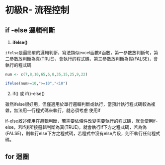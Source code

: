 # 初級R- 流程控制

## if -else 邏輯判斷

1.  **ifelse()**

`ifelse`是最簡單的邏輯判斷，寫法類似excel函數if函數，第一參數放判斷句，第二參數放判斷為真(TRUE)，會執行的程式碼，第三參數放判斷為假(FALSE)，會執行的程式碼

```r
num <- c(7,8,10,65,6,8,35,15,25,9,22)

ifelse(num>=10,">=10","<10")

```

2.  if() 或 if()-else()

雖然ifelse很好用，但僅適用於單行邏輯判斷或執行，當預計執行程式碼較為複雜，無法用一行程式碼來執行，就必須考慮 使用if

if-else敘述使用在邏輯判斷，若需要依條件改變需要執行的程式碼，就會使用if-else，若if後所接邏輯判斷為真(TRUE)，就會執行if下方之程式碼，若為偽(FALSE)，則執行else下方之程式碼，若程式中沒有else片段，則不執行任何程式碼。

## for 迴圈

